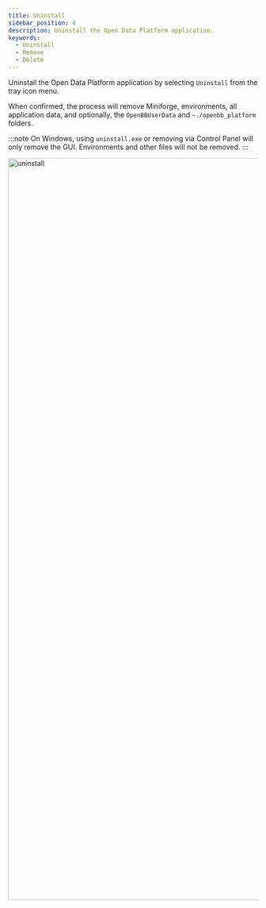 ```yaml
---
title: Uninstall
sidebar_position: 4
description: Uninstall the Open Data Platform application.
keywords:
  - Uninstall
  - Remove
  - Delete
---
```



<HeadTitle title="Uninstall | ODP Desktop App Docs" />

Uninstall the Open Data Platform application by selecting `Uninstall` from the tray icon menu.

When confirmed, the process will remove Miniforge, environments, all application data, and optionally, the `OpenBBUserData` and `~./openbb_platform` folders.

:::note
On Windows, using `uninstall.exe` or removing via Control Panel will only remove the GUI. Environments and other files will not be removed.
:::

<img width="1704" height="1496" alt="uninstall" src="https://github.com/user-attachments/assets/d3b35c74-a6e6-4ec3-8971-3c0d4c133e3d" />
